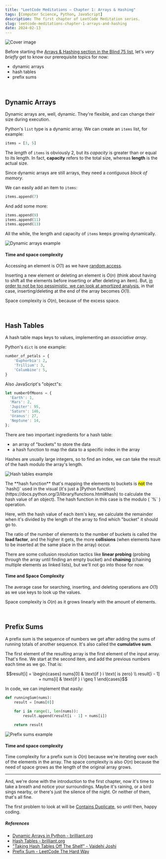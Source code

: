 ```yaml
---
title: "LeetCode Meditations — Chapter 1: Arrays & Hashing"
tags: [Computer Science, Python, JavaScript]
description: The first chapter of LeetCode Meditation series.
slug: leetcode-meditations-chapter-1-arrays-and-hashing
date: 2024-02-13
---
```


![Cover image](https://raw.githubusercontent.com/rivea0/leetcode-meditations-assets/main/src/2024-02-13/01-lm-ch1.png)

Before starting the [Arrays & Hashing section in the Blind 75 list](https://neetcode.io/practice), let's _very briefly_ get to know our prerequisite topics for now:

- dynamic arrays
- hash tables
- prefix sums

<br />

## Dynamic Arrays

Dynamic arrays are, well, dynamic. They're flexible, and can change their size during execution.

Python's `list` type is a dynamic array.
We can create an `items` list, for example:

```python
items = [3, 5]
```

The _length_ of `items` is obviously 2, but its _capacity_ is greater than or equal to its length. In fact, **capacity** refers to the total size, whereas **length** is the actual size.

Since dynamic arrays are still arrays, they need a _contiguous block of memory_.

We can easily add an item to `items`:

```python
items.append(7)
```

And add some more:

```python
items.append(9)
items.append(11)
items.append(13)
```

All the while, the length and capacity of `items` keeps growing dynamically.

![Dynamic arrays example](https://raw.githubusercontent.com/rivea0/leetcode-meditations-assets/main/src/2024-02-13/dynamic-arrays.gif)

#### Time and space complexity

Accessing an element is $O(1)$ as we have [random access](https://en.wikipedia.org/wiki/Random_access).

Inserting a new element or deleting an element is $O(n)$ (think about having to shift all the elements before inserting or after deleting an item). But, [in order to not be too pessimistic, we can look at amortized analysis](https://en.wikipedia.org/wiki/Amortized_analysis), in that case, inserting/deleting at the end of the array becomes $O(1)$.  

Space complexity is $O(n)$, because of the excess space.

<br />

## Hash Tables

A hash table maps keys to values, implementing an _associative array_.

Python's `dict` is one example:

```python
number_of_petals = {
    'Euphorbia': 2, 
    'Trillium': 3, 
    'Columbine': 5,
}
```

Also JavaScript's "object"s:

```js
let numberOfMoons = {
  'Earth': 1,
  'Mars': 2,
  'Jupiter': 95,
  'Saturn': 146,
  'Uranus': 27,
  'Neptune': 14,
};
```

There are two important ingredients for a hash table:
- an array of "buckets" to store the data
- a hash function to map the data to a specific index in the array

Hashes are usually large integers, so to find an index, we can take the result of the hash modulo the array's length.

![Hash tables example](https://raw.githubusercontent.com/rivea0/leetcode-meditations-assets/main/src/2024-02-13/hash-tables.gif)

<Note>
The **hash function** that's mapping the elements to buckets is <mark>not</mark> the `hash()` used in the visual (it's just a [Python function](https://docs.python.org/3/library/functions.html#hash) to calculate the hash value of an object). The hash function in this case is the modulo ( `%` ) operation.
</Note>

Here, with the hash value of each item's key, we calculate the remainder when it's divided by the length of the array to find which "bucket" it should go to.

The ratio of the number of elements to the number of buckets is called the **load factor**, and the higher it gets, the more **collisions** (when elements have to be inserted at the same place in the array) occur.

There are some collusion resolution tactics like **linear probing** (probing through the array until finding an empty bucket) and **chaining** (chaining multiple elements as linked lists), but we'll not go into those for now.

#### Time and Space Complexity

The average case for searching, inserting, and deleting operations are $O(1)$ as we use keys to look up the values.

Space complexity is $O(n)$ as it grows linearly with the amount of elements.

<br />

## Prefix Sums
A prefix sum is the sequence of numbers we get after adding the sums of running totals of another sequence.
It's also called the **cumulative sum**.

The first element of the resulting array is the first element of the input array. That's fine. We start at the second item, and add the previous numbers each time as we go. That is:

$$result[i] = \begin{cases} nums[0] & \text{if } i \text{ is zero} \\ result[i - 1] + nums[i] & \text{if  } i \geq 1 \end{cases}$$

In code, we can implement that easily:

```python
def runningSum(nums):
    result = [nums[0]]
    
    for i in range(1, len(nums)):
        result.append(result[i - 1] + nums[i])

    return result
```

![Prefix sums example](https://raw.githubusercontent.com/rivea0/leetcode-meditations-assets/main/src/2024-02-13/prefix-sums.gif)


#### Time and space complexity

Time complexity for a prefix sum is $O(n)$ because we're iterating over each of the elements in the array.
The space complexity is also $O(n)$ because the need of space grows as the length of the original array grows.

---

And, we're done with the introduction to the first chapter, now it's time to take a breath and notice your surroundings. Maybe it's raining, or a bird sings nearby, or there's just the silence of the night. Or neither of them, that's all fine.

The first problem to look at will be [Contains Duplicate](https://leetcode.com/problems/contains-duplicate/), so until then, happy coding.

##### References

- [Dynamic Arrays in Python - brilliant.org](https://brilliant.org/wiki/dynamic-arrays/#dynamic-arrays-in-python)
- [Hash Tables - brilliant.org](https://brilliant.org/wiki/hash-tables)
- ["Taking Hash Tables Off The Shelf" - Vaidehi Joshi](https://medium.com/basecs/taking-hash-tables-off-the-shelf-139cbf4752f0)
- [Prefix Sum - LeetCode The Hard Way](https://leetcodethehardway.com/tutorials/basic-topics/prefix-sum)

